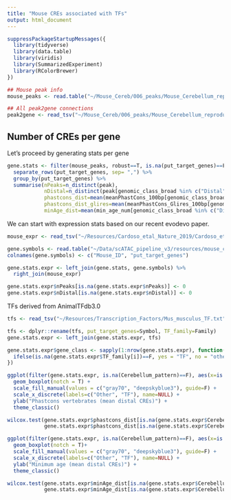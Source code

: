 ```yaml
---
title: "Mouse CREs associated with TFs"
output: html_document
---
```


```r
suppressPackageStartupMessages({
  library(tidyverse)
  library(data.table)
  library(viridis)
  library(SummarizedExperiment)
  library(RColorBrewer)
})
```

```r
## Mouse peak info
mouse_peaks <- read.table("~/Mouse_Cereb/006_peaks/Mouse_Cerebellum_reproducible_peaks_summary.txt", header = T, sep = "\t", stringsAsFactors = F)

## All peak2gene connections
peak2gene <- read_tsv("~/Mouse_Cereb/006_peaks/Mouse_Cerebellum_reproducible_peaks_assignment_to_Genes.txt")
```

## Number of CREs per gene

Let's proceed by generating stats per gene

```r
gene.stats <- filter(mouse_peaks, robust==T, is.na(put_target_genes)==F) %>%
  separate_rows(put_target_genes, sep= ",") %>%
  group_by(put_target_genes) %>%
  summarise(nPeaks=n_distinct(peak),
            nDistal=n_distinct(peak[genomic_class_broad %in% c("Distal", "Intronic")]),
            phastcons_dist=mean(meanPhastCons_100bp[genomic_class_broad %in% c("Distal", "Intronic")]),
            phastcons_dist_glires=mean(meanPhastCons_Glires_100bp[genomic_class_broad %in% c("Distal", "Intronic")]),
            minAge_dist=mean(min_age_num[genomic_class_broad %in% c("Distal", "Intronic")]))
```

We can start with expression stats based on our recent evodevo paper.

```r
mouse_expr <- read_tsv("~/Resources/Cardoso_etal_Nature_2019/Cardoso_etal_Nature_2019_ST3_MouseGenes_expressionStats.txt")

gene.symbols <- read.table("~/Data/scATAC_pipeline_v3/resources/mouse_coding_ens94_gene_symbols.txt", header = T)
colnames(gene.symbols) <- c("Mouse_ID", "put_target_genes")

gene.stats.expr <- left_join(gene.stats, gene.symbols) %>%
  right_join(mouse_expr)

gene.stats.expr$nPeaks[is.na(gene.stats.expr$nPeaks)] <- 0
gene.stats.expr$nDistal[is.na(gene.stats.expr$nDistal)] <- 0
```

TFs derived from AnimalTFdb3.0

```r
tfs <- read_tsv("~/Resources/Transcription_Factors/Mus_musculus_TF.txt")

tfs <- dplyr::rename(tfs, put_target_genes=Symbol, TF_family=Family)
gene.stats.expr <- left_join(gene.stats.expr, tfs)

gene.stats.expr$gene_class <- sapply(1:nrow(gene.stats.expr), function(i) {
  ifelse(is.na(gene.stats.expr$TF_family[i])==F, yes = "TF", no = "other")
})
```

```r
ggplot(filter(gene.stats.expr, is.na(Cerebellum_pattern)==F), aes(x=is.na(TF_family)==F, y=phastcons_dist, fill=is.na(TF_family)==F))+
  geom_boxplot(notch = T) +
  scale_fill_manual(values = c("gray70", "deepskyblue3"), guide=F) +
  scale_x_discrete(labels=c("Other", "TF"), name=NULL) +
  ylab("Phastcons vertebrates (mean distal CREs)") +
  theme_classic()

wilcox.test(gene.stats.expr$phastcons_dist[is.na(gene.stats.expr$Cerebellum_pattern)==F & is.na(gene.stats.expr$TF_family)==F],
            gene.stats.expr$phastcons_dist[is.na(gene.stats.expr$Cerebellum_pattern)==F & is.na(gene.stats.expr$TF_family)==T])

ggplot(filter(gene.stats.expr, is.na(Cerebellum_pattern)==F), aes(x=is.na(TF_family)==F, y=minAge_dist, fill=is.na(TF_family)==F))+
  geom_boxplot(notch = T)+
  scale_fill_manual(values = c("gray70", "deepskyblue3"), guide=F) +
  scale_x_discrete(labels=c("Other", "TF"), name=NULL) +
  ylab("Minimum age (mean distal CREs)") +
  theme_classic()

wilcox.test(gene.stats.expr$minAge_dist[is.na(gene.stats.expr$Cerebellum_pattern)==F & is.na(gene.stats.expr$TF_family)==F],
            gene.stats.expr$minAge_dist[is.na(gene.stats.expr$Cerebellum_pattern)==F & is.na(gene.stats.expr$TF_family)==T])
```

